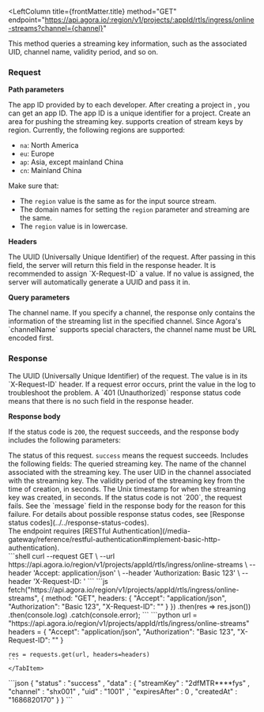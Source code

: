 
<RestAPILayout>

  <LeftColumn
    title={frontMatter.title}
    method="GET"
    endpoint="https://api.agora.io/:region/v1/projects/:appId/rtls/ingress/online-streams?channel={channel}"
  >

This method queries a streaming key information, such as the associated UID, channel name, validity period, and so on.

### Request

**Path parameters**

<PathParameter name="appId" type="string" required={true}>
  The app ID provided by <Vg k="COMPANY"/> to each developer. After creating a project in <Vg k="CONSOLE"/>, you can get an app ID. The app ID is a unique identifier for a project.
</PathParameter>
<PathParameter name="region" type="string" required={true}>
  Create an area for pushing the streaming key. <Vg k="COMPANY"/> supports creation of stream keys by region. Currently, the following regions are supported: 
  <ul>
    <li><code>na</code>: North America</li>
    <li><code>eu</code>: Europe</li>
    <li><code>ap</code>: Asia, except mainland China</li>
    <li><code>cn</code>: Mainland China</li>
  </ul>
  <Admonition type="caution" title="Important">
    Make sure that: 
    <ul>
      <li>The <code>region</code> value is the same as for the input source stream.</li>
      <li>The domain names for setting the <code>region</code> parameter and streaming are the same.</li>
      <li>The <code>region</code> value is in lowercase.</li>
    </ul>
  </Admonition>
</PathParameter>

**Headers**

<ParameterList title="HEADER" required={true}>
  <Parameter name="X-Request-ID" type="UUID" required={true}>
    The UUID (Universally Unique Identifier) of the request. After passing in this field, the <Vg k="COMPANY"/> server will return this field in the response header. It is recommended to assign `X-Request-ID` a value. If no value is assigned, the <Vg k="COMPANY"/> server will automatically generate a UUID and pass it in.
  </Parameter>
  <Parameter name="Authorization" type="string" required={true}>
  <Authorization/>
  </Parameter>
</ParameterList>

**Query parameters**

<ParameterList title="PARAMETERS" required={true}>
  <Parameter name="channel" type="string" required={true}>
    The channel name. If you specify a channel, the response only contains the information of the streaming list in the specified channel. Since Agora's `channelName` supports special characters, the channel name must be URL encoded first.
  </Parameter>
</ParameterList>


### Response 

<ParameterList title="HEADER" required={true}>
  <Parameter name="X-Request-ID" type="UUID" required={true}>
  The UUID (Universally Unique Identifier) of the request. The value is in its `X-Request-ID` header. If a request error occurs, print the value in the log to troubleshoot the problem. A `401 (Unauthorized)` response status code means that there is no such field in the response header.  
  </Parameter>
</ParameterList>

**Response body**

If the status code is `200`, the request succeeds, and the response body includes the following parameters:

<ParameterList title="BODY" required={false}> 
<Parameter name="status" type="string">
  The status of this request. <code>success</code> means the request succeeds.
</Parameter>

<Parameter name="data" type="object">
  Includes the following fields:
  <Parameter name="streamKey" type="string">
    The queried streaming key.
  </Parameter>
  <Parameter name="channel" type="string">
    The name of the <Vg k="COMPANY"/> channel associated with the streaming key.
  </Parameter>
  <Parameter name="uid" type="string">
    The user UID in the <Vg k="COMPANY"/> channel associated with the streaming key.
  </Parameter>
  <Parameter name="expiresAfter" type="integer">
    The validity period of the streaming key from the time of creation, in seconds.
  </Parameter>
  <Parameter name="createdAt" type="string">
    The Unix timestamp for when the streaming key was created, in seconds.
  </Parameter>
</Parameter>
</ParameterList>
If the status code is not `200`, the request fails. See the `message` field in the response body for the reason for this failure. For details about possible response status codes, see [Response status codes](../../response-status-codes).

<PostmanLink />
</LeftColumn>
<RightColumn>
<Section title="Authorization">
The endpoint requires [RESTful Authentication](/media-gateway/reference/restful-authentication#implement-basic-http-authentication).
</Section>
<Section title="Request example">
  <Tabs groupId="code-examples">
    <TabItem value="cURL" label="cURL" default>
    ```shell
    curl --request GET \
      --url https://api.agora.io/region/v1/projects/appId/rtls/ingress/online-streams \
      --header 'Accept: application/json' \
      --header 'Authorization: Basic 123' \
      --header 'X-Request-ID: '
    ```
    </TabItem>
    <TabItem value="node" label="Node" default>
    ```js
    fetch("https://api.agora.io/region/v1/projects/appId/rtls/ingress/online-streams", {
    method: "GET",
        headers: {
            "Accept": "application/json",
            "Authorization": "Basic 123",
            "X-Request-ID": ""
        }
    })
    .then(res => res.json())
    .then(console.log)
    .catch(console.error);
    ```
    </TabItem>
    <TabItem value="python" label="Python" default>
    ```python
    url = "https://api.agora.io/region/v1/projects/appId/rtls/ingress/online-streams"
    headers = {
        "Accept": "application/json",
        "Authorization": "Basic 123",
        "X-Request-ID": ""
    }

    res = requests.get(url, headers=headers)
    ```
    </TabItem>
  </Tabs>
</Section>
<Section title="Response example">
```json
{
  "status" : "success" ,
  "data" : {
    "streamKey" : "2dfMTR****fys" ,
    "channel" : "shx001" ,
    "uid" : "1001" ,`
    "expiresAfter" : 0 ,
    "createdAt" : "1686820170"
  }
}
```
</Section>
</RightColumn>
</RestAPILayout>
